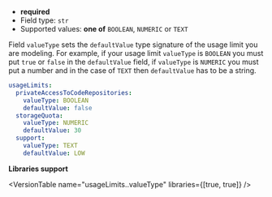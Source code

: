 
- **required**
- Field type: `str`
- Supported values: **one of** `BOOLEAN`, `NUMERIC` or `TEXT`

Field `valueType` sets the `defaultValue` type signature of the usage limit you are
modeling. For example, if your usage limit `valueType` is `BOOLEAN` you must put
`true` or `false` in the `defaultValue` field, if `valueType` is `NUMERIC` you must put
a number and in the case of `TEXT` then `defaultValue` has to be a string.

```yaml
usageLimits:
  privateAccessToCodeRepositories:
    valueType: BOOLEAN
    defaultValue: false
  storageQuota:
    valueType: NUMERIC
    defaultValue: 30
  support:
    valueType: TEXT
    defaultValue: LOW
```

**Libraries support**

<VersionTable name="usageLimits.<name>.valueType" libraries={[true, true]} />
